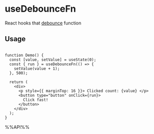 # useDebounceFn

React hooks that [debounce](https://lodash.com/docs/4.17.15#debounce) function


## Usage

```tsx live

function Demo() {
  const [value, setValue] = useState(0);
  const { run } = useDebounceFn(() => {
    setValue(value + 1);
  }, 500);

  return (
    <div>
      <p style={{ marginTop: 16 }}> Clicked count: {value} </p>
      <button type="button" onClick={run}>
        Click fast!
      </button>
    </div>
  );
}

```

%%API%%
